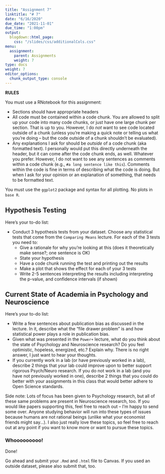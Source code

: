 ```yaml
---
title: "Assignment 7"
linktitle: "# 7"
date: "6/16/2020"
due_date: "2021-11-01"
due_time: "1:00pm"
output:
  blogdown::html_page:
    css: "/slides/css/additionalCols.css"
menu:
  assignment:
    parent: Assignments
    weight: 7
type: docs
weight: 7
editor_options: 
  chunk_output_type: console
---
```


:::note
**RULES**

You must use a RNotebook for this assignment:

- Sections should have appropriate headers
- All code must be contained within a code chunk. You are allowed to split up your code into many code chunks, or just have one large chunk per section. That is up to you. However, I do _not_ want to see code located outside of a chunk (unless you're making a quick note or telling us what you're doing -- but the code outside of a chunk shouldn't be evaluated). 
- Any explanations I ask for should be *outside* of a code chunk (aka formatted text). I personally would put this directly underneath the header, but it can come after the code chunk ends, as well. Whatever you prefer. However, I do not want to see any sentences as comments within a code chunk (e.g., `#a long sentence like this`). Comments within the code is fine in terms of describing what the code is doing. But when I ask for your opinion or an explanation of something, that needs to be formatted text. 

You must use the `ggplot2` package and syntax for all plotting. No plots in `base R`.
:::

## Hypothesis Testing

:::list

Here's your to-do list:

- Conduct 3 hypothesis tests from your dataset. Choose any statistical tests that come from the `Comparing Means` lecture. For each of the 3 tests you need to:
    - Give a rationale for why you're looking at this (does it theoretically make sense?; one sentence is OK)
    - State your hypothesis
    - Have a code chunk running the test and printing out the results
    - Make a plot that shows the effect for each of your 3 tests
    - Write 2-5 sentences interpreting the results including interpreting the p-value, and confidence intervals (if shown)
:::

## Current State of Academia in Psychology and Neuroscience

:::list

Here's your to-do list:

- Write a few sentences about publication bias as discussed in the lecture. In it, describe what the "file drawer problem" is and how statistical power plays a role in publication bias. 
- Given what was presented in the `Power+` lecture, what do you think about the state of Psychology and Neuroscience research? Do you feel optimistic, hopeless, energized, etc.? Explain why. There is no right answer, I just want to hear your thoughts. 
- If you currently work in a lab (or have previously worked in a lab), describe 2 things that your lab could improve upon to better support rigorous Psych/Neuro research. If you do not work in a lab (and you have not previously worked in one), describe 2 things that you could do better with your assignments in this class that would better adhere to Open Science standards. 
:::

Side note: Lots of focus has been given to Psychology research, but all of these same problems are present in Neuroscience research, too. If you would like papers supporting this, feel free to reach out -- I'm happy to send some over. Anyone studying behavior will run into these types of issues because humans are not rational beings (unlike what your economist friends might say...). I also just really love these topics, so feel free to reach out at any point if you want to know more or want to pursue these topics. 

### Whooooooooo!
Done!

Go ahead and submit your `.Rmd` and `.html` file to Canvas. If you used an outside dataset, please also submit that, too.
